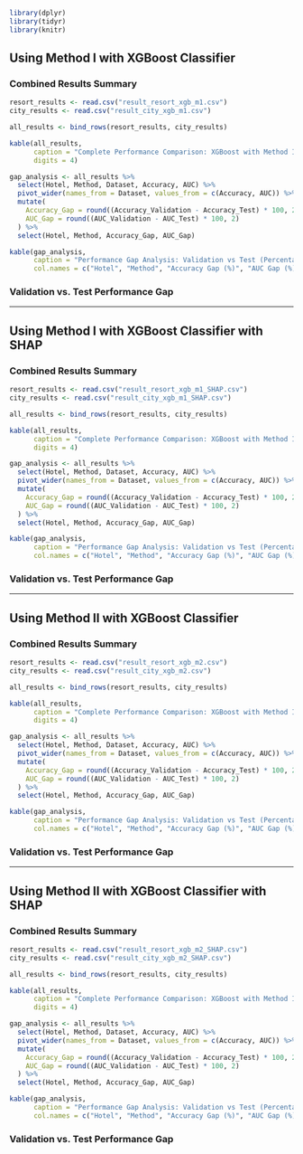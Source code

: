 <!-- chap 5 -->

<!-- # 5. Analysis Results -->


```r
library(dplyr)
library(tidyr)
library(knitr)
```

<!-- 5.2 XGBoost -->

## Using Method I with XGBoost Classifier


<!-- ```{r child="Result_Resort_XGB_m1_SHAP.Rmd"} -->
<!-- ``` -->

<!-- ```{r child="Result_City_XGB_m1_SHAP.Rmd"} -->
<!-- ``` -->


### Combined Results Summary

```r
resort_results <- read.csv("result_resort_xgb_m1.csv")
city_results <- read.csv("result_city_xgb_m1.csv")

all_results <- bind_rows(resort_results, city_results)

kable(all_results, 
      caption = "Complete Performance Comparison: XGBoost with Method I",
      digits = 4)

gap_analysis <- all_results %>%
  select(Hotel, Method, Dataset, Accuracy, AUC) %>%
  pivot_wider(names_from = Dataset, values_from = c(Accuracy, AUC)) %>%
  mutate(
    Accuracy_Gap = round((Accuracy_Validation - Accuracy_Test) * 100, 2),
    AUC_Gap = round((AUC_Validation - AUC_Test) * 100, 2)
  ) %>%
  select(Hotel, Method, Accuracy_Gap, AUC_Gap)

kable(gap_analysis,
      caption = "Performance Gap Analysis: Validation vs Test (Percentage Points)",
      col.names = c("Hotel", "Method", "Accuracy Gap (%)", "AUC Gap (%)"))

```


### Validation vs. Test Performance Gap

---

## Using Method I with XGBoost Classifier with SHAP

<!-- ```{r child="Result_Resort_XGB_m1.Rmd"} -->
<!-- ``` -->

<!-- ```{r child="Result_City_XGB_m1.Rmd"} -->
<!-- ``` -->

### Combined Results Summary

```r
resort_results <- read.csv("result_resort_xgb_m1_SHAP.csv")
city_results <- read.csv("result_city_xgb_m1_SHAP.csv")

all_results <- bind_rows(resort_results, city_results)

kable(all_results, 
      caption = "Complete Performance Comparison: XGBoost with Method I with SHAP",
      digits = 4)

gap_analysis <- all_results %>%
  select(Hotel, Method, Dataset, Accuracy, AUC) %>%
  pivot_wider(names_from = Dataset, values_from = c(Accuracy, AUC)) %>%
  mutate(
    Accuracy_Gap = round((Accuracy_Validation - Accuracy_Test) * 100, 2),
    AUC_Gap = round((AUC_Validation - AUC_Test) * 100, 2)
  ) %>%
  select(Hotel, Method, Accuracy_Gap, AUC_Gap)

kable(gap_analysis,
      caption = "Performance Gap Analysis: Validation vs Test (Percentage Points)",
      col.names = c("Hotel", "Method", "Accuracy Gap (%)", "AUC Gap (%)"))

```

### Validation vs. Test Performance Gap

---

## Using Method II with XGBoost Classifier

<!-- ```{r child="Result_Resort_XGB_m2.Rmd"} -->
<!-- ``` -->

<!-- ```{r child="Result_City_XGB_m2.Rmd"} -->
<!-- ``` -->


### Combined Results Summary

```r
resort_results <- read.csv("result_resort_xgb_m2.csv")
city_results <- read.csv("result_city_xgb_m2.csv")

all_results <- bind_rows(resort_results, city_results)

kable(all_results, 
      caption = "Complete Performance Comparison: XGBoost with Method II",
      digits = 4)

gap_analysis <- all_results %>%
  select(Hotel, Method, Dataset, Accuracy, AUC) %>%
  pivot_wider(names_from = Dataset, values_from = c(Accuracy, AUC)) %>%
  mutate(
    Accuracy_Gap = round((Accuracy_Validation - Accuracy_Test) * 100, 2),
    AUC_Gap = round((AUC_Validation - AUC_Test) * 100, 2)
  ) %>%
  select(Hotel, Method, Accuracy_Gap, AUC_Gap)

kable(gap_analysis,
      caption = "Performance Gap Analysis: Validation vs Test (Percentage Points)",
      col.names = c("Hotel", "Method", "Accuracy Gap (%)", "AUC Gap (%)"))

```


### Validation vs. Test Performance Gap

---

## Using Method II with XGBoost Classifier with SHAP

<!-- ```{r child="Result_Resort_XGB_m2_SHAP.Rmd"} -->
<!-- ``` -->

<!-- ```{r child="Result_City_XGB_m2_SHAP.Rmd"} -->
<!-- ``` -->


### Combined Results Summary

```r
resort_results <- read.csv("result_resort_xgb_m2_SHAP.csv")
city_results <- read.csv("result_city_xgb_m2_SHAP.csv")

all_results <- bind_rows(resort_results, city_results)

kable(all_results, 
      caption = "Complete Performance Comparison: XGBoost with Method II with SHAP",
      digits = 4)

gap_analysis <- all_results %>%
  select(Hotel, Method, Dataset, Accuracy, AUC) %>%
  pivot_wider(names_from = Dataset, values_from = c(Accuracy, AUC)) %>%
  mutate(
    Accuracy_Gap = round((Accuracy_Validation - Accuracy_Test) * 100, 2),
    AUC_Gap = round((AUC_Validation - AUC_Test) * 100, 2)
  ) %>%
  select(Hotel, Method, Accuracy_Gap, AUC_Gap)

kable(gap_analysis,
      caption = "Performance Gap Analysis: Validation vs Test (Percentage Points)",
      col.names = c("Hotel", "Method", "Accuracy Gap (%)", "AUC Gap (%)"))

```


### Validation vs. Test Performance Gap